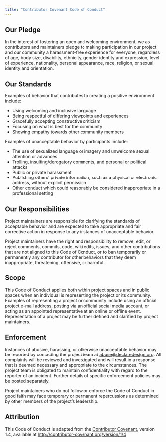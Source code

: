 ```yaml
---
title: "Contributor Covenant Code of Conduct"
---
```

## Our Pledge

In the interest of fostering an open and welcoming environment, we as
contributors and maintainers pledge to making participation in our project and
our community a harassment-free experience for everyone, regardless of age, body
size, disability, ethnicity, gender identity and expression, level of experience,
nationality, personal appearance, race, religion, or sexual identity and
orientation.

## Our Standards

Examples of behavior that contributes to creating a positive environment
include:

* Using welcoming and inclusive language
* Being respectful of differing viewpoints and experiences
* Gracefully accepting constructive criticism
* Focusing on what is best for the community
* Showing empathy towards other community members

Examples of unacceptable behavior by participants include:

* The use of sexualized language or imagery and unwelcome sexual attention or
advances
* Trolling, insulting/derogatory comments, and personal or political attacks
* Public or private harassment
* Publishing others' private information, such as a physical or electronic
  address, without explicit permission
* Other conduct which could reasonably be considered inappropriate in a
  professional setting

## Our Responsibilities

Project maintainers are responsible for clarifying the standards of acceptable
behavior and are expected to take appropriate and fair corrective action in
response to any instances of unacceptable behavior.

Project maintainers have the right and responsibility to remove, edit, or
reject comments, commits, code, wiki edits, issues, and other contributions
that are not aligned to this Code of Conduct, or to ban temporarily or
permanently any contributor for other behaviors that they deem inappropriate,
threatening, offensive, or harmful.

## Scope

This Code of Conduct applies both within project spaces and in public spaces
when an individual is representing the project or its community. Examples of
representing a project or community include using an official project e-mail
address, posting via an official social media account, or acting as an appointed
representative at an online or offline event. Representation of a project may be
further defined and clarified by project maintainers.

## Enforcement

Instances of abusive, harassing, or otherwise unacceptable behavior may be
reported by contacting the project team at [abuse@declaredesign.org](mailto:abuse@declaredesign.org). All
complaints will be reviewed and investigated and will result in a response that
is deemed necessary and appropriate to the circumstances. The project team is
obligated to maintain confidentiality with regard to the reporter of an incident.
Further details of specific enforcement policies may be posted separately.

Project maintainers who do not follow or enforce the Code of Conduct in good
faith may face temporary or permanent repercussions as determined by other
members of the project's leadership.

## Attribution

This Code of Conduct is adapted from the [Contributor Covenant][homepage], version 1.4,
available at [http://contributor-covenant.org/version/1/4][version]

[homepage]: http://contributor-covenant.org
[version]: http://contributor-covenant.org/version/1/4/
